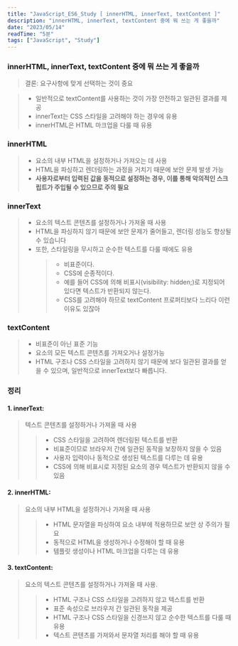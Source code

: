 ```yaml
---
title: "JavaScript_ES6_Study [ innerHTML, innerText, textContent ]"
description: "innerHTML, innerText, textContent 중에 뭐 쓰는 게 좋을까"
date: "2023/05/14"
readTime: "5분"
tags: ["JavaScript", "Study"]
---
```


### innerHTML, innerText, textContent 중에 뭐 쓰는 게 좋을까

> 결론: 요구사항에 맞게 선택하는 것이 중요

> - 일반적으로 textContent를 사용하는 것이 가장 안전하고 일관된 결과를 제공
> - innerText는 CSS 스타일을 고려해야 하는 경우에 유용
> - innerHTML은 HTML 마크업을 다룰 때 유용

### innerHTML

> - 요소의 내부 HTML을 설정하거나 가져오는 데 사용
> - HTML을 파싱하고 렌더링하는 과정을 거치기 때문에 보안 문제 발생 가능
> - **사용자로부터 입력된 값을 동적으로 설정하는 경우, 이를 통해 악의적인 스크립트가 주입될 수 있으므로 주의 필요**

### innerText

> - 요소의 텍스트 콘텐츠를 설정하거나 가져올 때 사용
> - HTML을 파싱하지 않기 때문에 보안 문제가 줄어들고, 렌더링 성능도 향상될 수 있습니다
> - 또한, 스타일링을 무시하고 순수한 텍스트를 다룰 때에도 유용
>   > - 비표준이다.
>   > - CSS에 순종적이다.
>   > - 예를 들어 CSS에 의해 비표시(visibility: hidden;)로 지정되어 있다면 텍스트가 반환되지 않는다.
>   > - CSS를 고려해야 하므로 textContent 프로퍼티보다 느리다
>   >   이런 이유도 있잖아

### textContent

> - 비표준이 아닌 표준 기능
> - 요소의 모든 텍스트 콘텐츠를 가져오거나 설정가능
> - HTML 구조나 CSS 스타일을 고려하지 않기 때문에 보다 일관된 결과를 얻을 수 있으며, 일반적으로 innerText보다 빠릅니다.

### 정리

#### 1. innerText:

> 텍스트 콘텐츠를 설정하거나 가져올 때 사용
>
> > - CSS 스타일을 고려하여 렌더링된 텍스트를 반환
> > - 비표준이므로 브라우저 간에 일관된 동작을 보장하지 않을 수 있음
> > - 사용자 입력이나 동적으로 생성된 텍스트를 다루는 데 유용
> > - CSS에 의해 비표시로 지정된 요소의 경우 텍스트가 반환되지 않을 수 있음

#### 2. innerHTML:

> 요소의 내부 HTML을 설정하거나 가져올 때 사용
>
> > - HTML 문자열을 파싱하여 요소 내부에 적용하므로 보안 상 주의가 필요
> > - 동적으로 HTML을 생성하거나 수정해야 할 때 유용
> > - 템플릿 생성이나 HTML 마크업을 다루는 데 유용

#### 3. textContent:

> 요소의 텍스트 콘텐츠를 설정하거나 가져올 때 사용.
>
> > - HTML 구조나 CSS 스타일을 고려하지 않고 텍스트를 반환
> > - 표준 속성으로 브라우저 간 일관된 동작을 제공
> > - HTML 구조나 CSS 스타일을 신경쓰지 않고 순수한 텍스트를 다룰 때 유용
> > - 텍스트 콘텐츠를 가져와서 문자열 처리를 해야 할 때 유용
